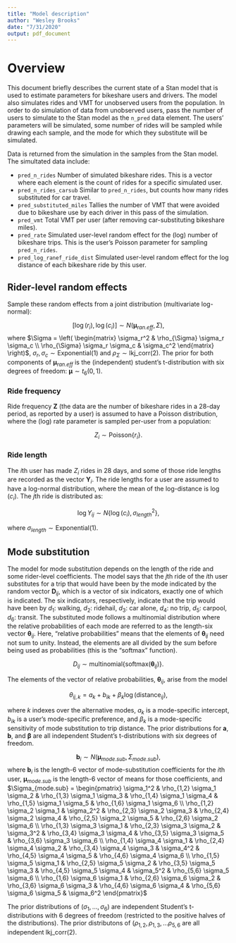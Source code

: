 ```yaml
---
title: "Model description"
author: "Wesley Brooks"
date: "7/31/2020"
output: pdf_document
---
```


# Overview

This document briefly describes the current state of a Stan model that is used to estimate parameters for bikeshare users and drivers. The model also simulates rides and VMT for unobserved users from the population. In order to do simulation of data from unobserved users, pass the number of users to simulate to the Stan model as the `n_pred` data element. The users' parameters will be simulated, some number of rides will be sampled while drawing each sample, and the mode for which they substitute will be simulated.

Data is returned from the simulation in the samples from the Stan model. The simultated data include:

 - `pred_n_rides` Number of simulated bikeshare rides. This is a vector where each element is the count of rides for a specific simulated user.
 - `pred_n_rides_carsub` Similar to `pred_n_rides`, but counts how many rides substituted for car travel.
 - `pred_substituted_miles` Tallies the number of VMT that were avoided due to bikeshare use by each driver in this pass of the simulation.
 - `pred_vmt` Total VMT per user (after removing car-substituting bikeshare miles).
 - `pred_rate` Simulated user-level random effect for the (log) number of bikeshare trips. This is the user's Poisson parameter for sampling `pred_n_rides`.
 - `pred_log_ranef_ride_dist` Simulated user-level random effect for the log distance of each bikeshare ride by this user.
 

## Rider-level random effects
Sample these random effects from a joint distribution (multivariate log-normal):

$$ [ \log ( r_i ), \log ( c_i ) ] \sim N( \boldsymbol{\mu}_{ran.eff}, \Sigma ), $$
where $\Sigma = \left( \begin{matrix} \sigma_r^2 & \rho_{\Sigma} \sigma_r \sigma_c \\ \rho_{\Sigma} \sigma_r \sigma_c & \sigma_c^2 \end{matrix} \right)$, $\sigma_r, \sigma_c \sim \text{Exponential} ( 1 )$ and $\rho_{\Sigma} \sim \text{lkj\_corr} (2)$. The prior for both components of $\boldsymbol{\mu}_{ran.eff}$ is the (independent) student's t-distribution with six degrees of freedom: $\boldsymbol{\mu} \sim t_6( 0, 1 )$.

### Ride frequency
Ride frequency $\boldsymbol{Z}$ (the data are the number of bikeshare rides in a 28-day period, as reported by a user) is assumed to have a Poisson distribution, where the (log) rate parameter is sampled per-user from a population:

$$ Z_i \sim \text{Poisson} \{ r_i \}. $$

### Ride length
The $i$th user has made $Z_i$ rides in 28 days, and some of those ride lengths are recorded as the vector $\boldsymbol{Y}_i$. The ride lengths for a user are assumed to have a log-normal distribution, where the mean of the log-distance is $\log (c_i)$. The $j$th ride is distributed as:

$$ \log Y_{i j} \sim N \{ \log (c_i), \sigma_{length}^2 \}, $$

where $\sigma_{length} \sim \text{Exponential}(1)$.

## Mode substitution
The model for mode substitution depends on the length of the ride and some rider-level coefficients. The model says that the $j$th ride of the $i$th user substitutes for a trip that would have been by the mode indicated by the random vector $\boldsymbol{D}_{ij}$, which is a vector of six indicators, exactly one of which is indicated. The six indicators, respectively, indicate that the trip would have been by $d_1$: walking, $d_2$: ridehail, $d_3$: car alone, $d_4$: no trip, $d_5$: carpool, $d_6$: transit. The substituted mode follows a multinomial distribution where the relative probabilities of each mode are referred to as the length-six vector $\boldsymbol{\theta}_{ij}$. Here, "relative probabilities" means that the elements of $\boldsymbol{\theta}_{ij}$ need not sum to unity. Instead, the elements are all divided by the sum before being used as probabilities (this is the  "softmax" function).

$$ D_{ij} \sim \text{multinomial} \left\{ \text{softmax}( \boldsymbol{ \theta}_{ij}) \right\}. $$

The elements of the vector of relative probabilities, $\boldsymbol{\theta}_{ij}$, arise from the model 

$$ \theta_{ij,k} = a_k + b_{ik} + \beta_k \log{ (\text{distance}_{ij}) }, $$

where $k$ indexes over the alternative modes, $a_k$ is a mode-specific intercept, $b_{ik}$ is a user's mode-specific preference, and $\beta_k$ is a mode-specific sensitivity of mode substitution to trip distance. The prior distributions for $\boldsymbol{a}$, $\boldsymbol{b}$, and $\boldsymbol{\beta}$ are all independent Student's t-distributions with six degrees of freedom.

$$ \boldsymbol{b}_i \sim N ( \boldsymbol{\mu}_{mode.sub}, \Sigma_{mode.sub} ), $$
where $\boldsymbol{b}_i$ is the length-6 vector of mode-substitution coefficients for the $i$th user, $\boldsymbol{\mu}_{mode.sub}$ is the length-6 vector of means for those coefficients, and $\Sigma_{mode.sub} = \begin{pmatrix}  \sigma_1^2 & \rho_{1,2} \sigma_1 \sigma_2 & \rho_{1,3} \sigma_1 \sigma_3 & \rho_{1,4} \sigma_1 \sigma_4 & \rho_{1,5} \sigma_1 \sigma_5 & \rho_{1,6} \sigma_1 \sigma_6 \\ \rho_{1,2} \sigma_2 \sigma_1 & \sigma_2^2 & \rho_{2,3} \sigma_2 \sigma_3 & \rho_{2,4} \sigma_2 \sigma_4 & \rho_{2,5} \sigma_2 \sigma_5 & \rho_{2,6} \sigma_2 \sigma_6 \\ \rho_{1,3} \sigma_3 \sigma_1 & \rho_{2,3} \sigma_3 \sigma_2 & \sigma_3^2 & \rho_{3,4} \sigma_3 \sigma_4 & \rho_{3,5} \sigma_3 \sigma_5 & \rho_{3,6} \sigma_3 \sigma_6 \\ \rho_{1,4} \sigma_4 \sigma_1 & \rho_{2,4} \sigma_4 \sigma_2 &  \rho_{3,4} \sigma_4 \sigma_3 & \sigma_4^2 & \rho_{4,5} \sigma_4 \sigma_5 & \rho_{4,6} \sigma_4 \sigma_6 \\ \rho_{1,5} \sigma_5 \sigma_1 & \rho_{2,5} \sigma_5 \sigma_2 &  \rho_{3,5} \sigma_5 \sigma_3 & \rho_{4,5} \sigma_5 \sigma_4 & \sigma_5^2 & \rho_{5,6} \sigma_5 \sigma_6 \\ \rho_{1,6} \sigma_6 \sigma_1 & \rho_{2,6} \sigma_6 \sigma_2 &  \rho_{3,6} \sigma_6 \sigma_3 & \rho_{4,6} \sigma_6 \sigma_4 & \rho_{5,6} \sigma_6 \sigma_5 & \sigma_6^2  \end{pmatrix}$

The prior distributions of $(\sigma_1, \dots, \sigma_6)$ are independent Student's t-distributions with 6 degrees of freedom (restricted to the positive halves of the distributions). The prior distributons of $(\rho_{1,2}, \rho_{1,3}, \dots \rho_{5,6}$ are all independent $\text{lkj\_corr}(2)$.
 